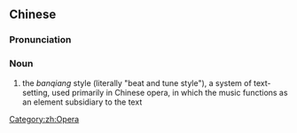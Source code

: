 {{also|板腔体}}
==Chinese==
{{zh-forms|s=板腔体|type=21}}

===Pronunciation===
{{zh-pron
|m=bǎnqiāngtǐ
|cat=n
}}

===Noun===
{{zh-noun}}

# the ''banqiang'' style (literally "beat and tune style"), a system of text-setting, used primarily in Chinese opera, in which the music functions as an element subsidiary to the text

[[Category:zh:Opera]]